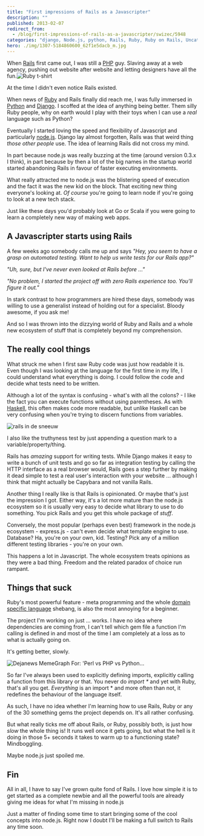```yaml
---
title: "First impressions of Rails as a Javascripter"
description: ""
published: 2013-02-07
redirect_from:
  - /blog/first-impressions-of-rails-as-a-javascripter/swizec/5948
categories: "django, Node.js, python, Rails, Ruby, Ruby on Rails, Uncategorized"
hero: ./img/1307-5184860600_62f1e5dacb_m.jpg
---
```


When [Rails](http://rubyonrails.org "Ruby on Rails") first came out, I was still a [PHP](http://www.php.net "PHP") guy. Slaving away at a web agency, pushing out website after website and letting designers have all the fun.![Ruby t-shirt](https://cache1.bigcartel.com/product_images/71294019/Ruby_CBGB_Red_lg.png "Ruby t-shirt")

At the time I didn't even notice Rails existed.

When news of [Ruby](http://www.ruby-lang.org/ "Ruby (programming language)") and Rails finally did reach me, I was fully immersed in [Python](http://www.python.org/ "Python (programming language)") and [Django](http://www.djangoproject.com "Django (Web framework)"). I scoffed at the idea of anything being better. Them silly Ruby people, why on earth would I play with their toys when I can use a _real_ language such as Python?

Eventually I started loving the speed and flexibility of Javascript and particularly [node.js](http://nodejs.org/ "Node.js"). Django lay almost forgotten, Rails was that weird thing _those other people_ use. The idea of learning Rails did not cross my mind.

In part because node.js was really buzzing at the time (around version 0.3.x I think), in part because by then a lot of the big names in the startup world started abandoning Rails in favour of faster executing environments.

What really attracted me to node.js was the blistering speed of execution and the fact it was the new kid on the block. That exciting new thing everyone's looking at. _Of course_ you're going to learn node if you're going to look at a new tech stack.

Just like these days you'd probably look at Go or Scala if you were going to learn a completely new way of making web apps.

## A Javascripter starts using Rails

A few weeks ago somebody calls me up and says _"Hey, you seem to have a grasp on automated testing. Want to help us write tests for our Rails app?"_

_"Uh, sure, but I've never even looked at Rails before ..."_

_"No problem, I started the project off with zero Rails experience too. You'll figure it out."_

In stark contrast to how programmers are hired these days, somebody was willing to use a generalist instead of holding out for a specialist. Bloody awesome, if you ask me!

And so I was thrown into the dizzying world of Ruby and Rails and a whole new ecosystem of stuff that is completely beyond my comprehension.

## The really cool things

What struck me when I first saw Ruby code was just how readable it is. Even though I was looking at the language for the first time in my life, I could understand what everything is doing. I could follow the code and decide what tests need to be written.

Although a lot of the syntax is confusing - what's with all the colons? - I like the fact you can execute functions without using parentheses. As with [Haskell](http://haskell.org "Haskell (programming language)"), this often makes code more readable, but unlike Haskell can be very confusing when you're trying to discern functions from variables.

![rails in de sneeuw](./img/1307-5184860600_62f1e5dacb_m.jpg "rails in de sneeuw")

I also like the truthyness test by just appending a question mark to a variable/property/thing.

Rails has _amazing_ support for writing tests. While Django makes it easy to write a bunch of unit tests and go so far as integration testing by calling the HTTP interface as a real browser would, Rails goes a step further by making it dead simple to test a real user's interaction with your website ... although I think that might actually be Capybara and not vanilla Rails.

Another thing I really like is that Rails is opinionated. Or maybe that's just the impression I got. Either way, it's a lot more mature than the node.js ecosystem so it is usually very easy to decide what library to use to do something. You pick Rails and you get this whole package of _stuff_.

Conversely, the most popular (perhaps even best) framework in the node.js ecosystem - express.js - can't even decide what template engine to use. Database? Ha, you're on your own, kid. Testing? Pick any of a million different testing libraries - you're on your own.

This happens a lot in Javascript. The whole ecosystem treats opinions as they were a bad thing. Freedom and the related paradox of choice run rampant.

## Things that suck

Ruby's most powerful feature - meta programming and the whole [domain specific language](http://en.wikipedia.org/wiki/Domain-specific_language "Domain-specific language") shebang, is also the most annoying for a beginner.

The project I'm working on just ... works. I have no idea where dependencies are coming from, I can't tell which gem file a function I'm calling is defined in and most of the time I am completely at a loss as to what is actually going on.

It's getting better, slowly.

![Dejanews MemeGraph For: 'Perl vs PHP vs Python...](./img/12-18380160_3b9f657690_m.jpg "Dejanews MemeGraph For: 'Perl vs PHP vs Python...")

So far I've always been used to explicitly defining imports, explicitly calling a function from this library or that. You never do _import \*_ and yet with Ruby, that's all you get. _Everything_ is an import \* and more often than not, it redefines the behaviour of the language itself.

As such, I have no idea whether I'm learning how to use Rails, Ruby or any of the 30 something gems the project depends on. It's all rather confusing.

But what really ticks me off about Rails, or Ruby, possibly both, is just how _slow_ the whole thing is! It runs well once it gets going, but what the hell is it doing in those 5+ seconds it takes to warm up to a functioning state? Mindboggling.

Maybe node.js just spoiled me.

## Fin

All in all, I have to say I've grown quite fond of Rails. I love how simple it is to get started as a complete newbie and all the powerful tools are already giving me ideas for what I'm missing in node.js

Just a matter of finding some time to start bringing some of the cool concepts into node.js. Right now I doubt I'll be making a full switch to Rails any time soon.

